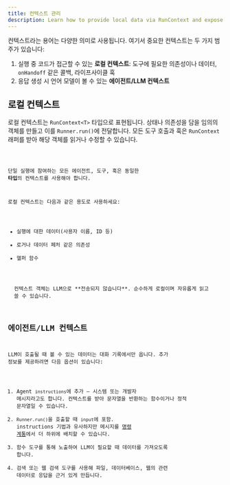 ```yaml
---
title: 컨텍스트 관리
description: Learn how to provide local data via RunContext and expose context to the LLM
---
```



컨텍스트라는 용어는 다양한 의미로 사용됩니다. 여기서 중요한 컨텍스트는 두 가지 범주가 있습니다:

1. 실행 중 코드가 접근할 수 있는 **로컬 컨텍스트**: 도구에 필요한 의존성이나 데이터, `onHandoff` 같은 콜백, 라이프사이클 훅
2. 응답 생성 시 언어 모델이 볼 수 있는 **에이전트/LLM 컨텍스트**

## 로컬 컨텍스트

로컬 컨텍스트는 `RunContext<T>` 타입으로 표현됩니다. 상태나 의존성을 담을 임의의 객체를 만들고 이를 `Runner.run()`에 전달합니다. 모든 도구 호출과 훅은 `RunContext` 래퍼를 받아 해당 객체를 읽거나 수정할 수 있습니다.

<Code lang="typescript" code={localContextExample} title="로컬 컨텍스트 예제" />

단일 실행에 참여하는 모든 에이전트, 도구, 훅은 동일한 **타입**의 컨텍스트를 사용해야 합니다.

로컬 컨텍스트는 다음과 같은 용도로 사용하세요:

- 실행에 대한 데이터(사용자 이름, ID 등)
- 로거나 데이터 페처 같은 의존성
- 헬퍼 함수

<Aside type="note">
  컨텍스트 객체는 LLM으로 **전송되지 않습니다**. 순수하게 로컬이며 자유롭게 읽고
  쓸 수 있습니다.
</Aside>

## 에이전트/LLM 컨텍스트

LLM이 호출될 때 볼 수 있는 데이터는 대화 기록에서만 옵니다. 추가 정보를 제공하려면 다음 옵션이 있습니다:

1. Agent `instructions`에 추가 – 시스템 또는 개발자 메시지라고도 합니다. 컨텍스트를 받아 문자열을 반환하는 함수이거나 정적 문자열일 수 있습니다.
2. `Runner.run()`을 호출할 때 `input`에 포함. instructions 기법과 유사하지만 메시지를 [명령 계통](https://cdn.openai.com/spec/model-spec-2024-05-08.html#follow-the-chain-of-command)에서 더 하위에 배치할 수 있습니다.
3. 함수 도구를 통해 노출하여 LLM이 필요할 때 데이터를 가져오도록 합니다.
4. 검색 또는 웹 검색 도구를 사용해 파일, 데이터베이스, 웹의 관련 데이터로 응답을 근거 있게 만듭니다.
